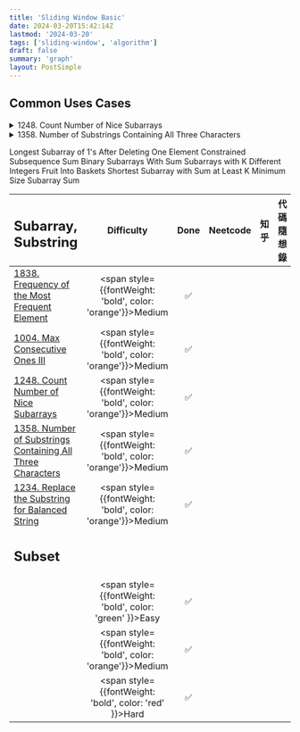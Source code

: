 ```yaml
---
title: 'Sliding Window Basic'
date: 2024-03-20T15:42:14Z
lastmod: '2024-03-20'
tags: ['sliding-window', 'algorithm']
draft: false
summary: 'graph'
layout: PostSimple
---
```


## Common Uses Cases

<details>
<summary>1248. Count Number of Nice Subarrays</summary>
<blockquote>Find the first array with k odd numbers, then move i as well to maintain k. </blockquote>
<div class="flex flex-col md:flex-row gap-4">
  <div class="md:w-2/5">
    <div>
        Given an array of integers nums and an integer k. A continuous subarray is called nice if there are k odd numbers on it.

        Return the number of nice sub-arrays.
    </div>
    
    <blockquote>
        Input: nums = [1,1,2,1,1], k = 3<br />
        Output: 2<br />
        Explanation: The only sub-arrays with 3 odd numbers are [1,1,2,1] and [1,2,1,1].
    </blockquote>
  </div>
  <div class="md:w-3/5">
    ```c
    class Solution {
    public:
        int numberOfSubarrays(vector<int>& nums, int k) {
            int ans = 0, i = 0, count = 0, n = nums.size();
            for (int j = 0; j < n; j++) {
                // Identify the odd number
                if (nums[j] & 1) {
                    k--;
                    count = 0;
                }
                while (k == 0) {
                    k += nums[i] & 1;
                    i++;
                    count++;
                }
                ans += count;
            }

            return ans;
        }
    };
    ```
  </div>
</div>
</details>

<details>
<summary>1358. Number of Substrings Containing All Three Characters</summary>
<blockquote>Use an array then record the 3 characters, then move i as well to maintain all 3. </blockquote>
<div class="flex flex-col lg:flex-row gap-4">
  <div class="lg:w-2/5">
    <div>
        Given a string s consisting only of characters a, b and c.

        Return the number of substrings containing at least one occurrence of all these characters a, b and c.
    </div>
    
    <blockquote>
        Input: s = "abcabc"<br />
        Output: 10<br />
        Explanation: The substrings containing at least one occurrence of the characters a, b and c are "abc", "abca", "abcab", "abcabc", "bca", "bcab", "bcabc", "cab", "cabc" and "abc" (again). 
    </blockquote>
  </div>
  <div class="lg:w-3/5">
    ```c
    class Solution {
    public:
        int numberOfSubstrings(string s) {
            // count of a, b, c
            int count[3] = {0, 0, 0};
            int n = s.length();
            int ans = 0;
            int i = 0;
            for (int j = 0; j < n; j++) {
                count[s[j] - 'a']++;
                while (count[0] && count[1] && count[2]) {
                    count[s[i] - 'a']--;
                    i++;
                }
                ans += i;
            }

            return ans;
        }
    };
    ```
  </div>
</div>
</details>

Longest Subarray of 1's After Deleting One Element
Constrained Subsequence Sum
Binary Subarrays With Sum
Subarrays with K Different Integers
Fruit Into Baskets
Shortest Subarray with Sum at Least K
Minimum Size Subarray Sum

| <h2>Subarray, Substring</h2>                                                                                                                                             |                            Difficulty                             | Done | Neetcode | 知乎 | 代碼隨想錄 |
| :------------------------------------------------------------------------------------------------------------------------------------------------------------ | :---------------------------------------------------------------: | :--: | :------: | :--: | :--------: |
| [1838. Frequency of the Most Frequent Element](https://leetcode.com/problems/frequency-of-the-most-frequent-element/description/)                             | <span style={{fontWeight: 'bold', color: 'orange'}}>Medium</span> |  ✅  |          |      |            |
| [1004. Max Consecutive Ones III](https://leetcode.com/problems/max-consecutive-ones-iii/)                                                                     | <span style={{fontWeight: 'bold', color: 'orange'}}>Medium</span> |  ✅  |          |      |            |
| [1248. Count Number of Nice Subarrays](https://leetcode.com/problems/count-number-of-nice-subarrays/description/)                                             | <span style={{fontWeight: 'bold', color: 'orange'}}>Medium</span> |  ✅  |          |      |            |
| [1358. Number of Substrings Containing All Three Characters](https://leetcode.com/problems/number-of-substrings-containing-all-three-characters/description/) | <span style={{fontWeight: 'bold', color: 'orange'}}>Medium</span> |  ✅  |          |      |            |
| [1234. Replace the Substring for Balanced String](https://leetcode.com/problems/replace-the-substring-for-balanced-string/description/)                       | <span style={{fontWeight: 'bold', color: 'orange'}}>Medium</span> |  ✅  |          |      |            |
| <h2>Subset</h2>                                                                                                                                               |                                                                   |      |          |      |            |
| []()                                                                                                                                                          |  <span style={{fontWeight: 'bold', color: 'green' }}>Easy</span>  |  ✅  |          |      |            |
| []()                                                                                                                                                          | <span style={{fontWeight: 'bold', color: 'orange'}}>Medium</span> |  ✅  |          |      |            |
| []()                                                                                                                                                          |  <span style={{fontWeight: 'bold', color: 'red'   }}>Hard</span>  |  ✅  |          |      |            |
